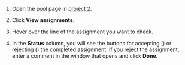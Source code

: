 1. Open the pool page in [project 2](/docs-new/tutorials/image-segmentation-project2).

1. Click **View assignments**.

1. Hover over the line of the assignment you want to check.

1. In the **Status** column, you will see the buttons for accepting (<img src="https://tlk-infra-front.azureedge.net/portal-static/uploaded/images/1675425175810/1675425175810_original_svg.svg" alt="" />) or rejecting (<img src="https://tlk-infra-front.azureedge.net/portal-static/uploaded/images/1675425174274/1675425174274_original_svg.svg" alt="" />) the completed assignment. If you reject the assignment, enter a comment in the window that opens and click **Done**.

